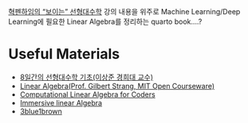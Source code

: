 [혁펜하임의 "보이는" 선형대수학](https://www.youtube.com/playlist?list=PL_iJu012NOxdZDxoGsYidMf2_bERIQaP0) 강의 내용을 위주로 Machine Learning/Deep Learning에 필요한 Linear Algebra를 정리하는 quarto book....?

# Useful Materials
* [8일간의 선형대수학 기초(이상준 경희대 교수)](https://www.youtube.com/playlist?list=PLaqQvlCBe8vIkIEb4GX2ZZ1A4tFYeXR5W)
* [Linear Algebra(Prof. Gilbert Strang, MIT Open Courseware)](https://ocw.mit.edu/courses/18-06-linear-algebra-spring-2010/)
* [Computational Linear Algebra for Coders](https://github.com/fastai/numerical-linear-algebra/blob/master/README.md)
* [Immersive linear Algebra](http://immersivemath.com/ila/)
* [3blue1brown](https://www.3blue1brown.com/topics/linear-algebra)